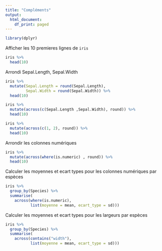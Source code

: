```yaml
---
title: "Compléments"
output:
  html_document:
    df_print: paged
---
```

```r
library(dplyr)
```
Afficher les 10 premieres lignes de `iris`
```r
iris %>% 
  head(10)
```
Arrondi Sepal.Length, Sepal.Width 
```r
iris %>%
  mutate(Sepal.Length = round(Sepal.Length),
         Sepal.Width = round(Sepal.Width)) %>% 
  head(10)

iris %>%
  mutate(across(c(Sepal.Length ,Sepal.Width), round)) %>% 
  head(10)

iris %>%
  mutate(across(c(1, 2), round)) %>% 
  head(10)

```
Arrondir les colonnes numériques
```r
iris %>%
  mutate(across(where(is.numeric) , round)) %>% 
  head(10)
```

Calculer les moyennes et ecart types pour les colonnes numériques par espèces
```r
iris %>% 
  group_by(Species) %>% 
  summarise(
    across(where(is.numeric), 
           list(moyenne = mean, ecart_type = sd)))

```
Calculer les moyennes et ecart types pour les largeurs par espèces
```r
iris %>% 
  group_by(Species) %>% 
  summarise(
    across(contains("width"), 
           list(moyenne = mean, ecart_type = sd)))

```
